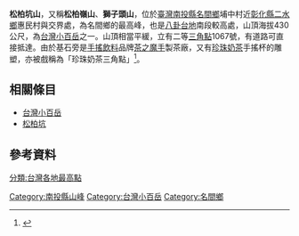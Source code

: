 {{Infobox Mountain
| 名稱 = 松柏坑山
| 照片 = 
| 照片說明 = 
| elevation_m = 430
| elevation_ref = <ref name="nlsc">{{cite map|publisher=[[國土測繪中心|國土測繪中心]]|title=松柏坑山|url=https://maps.nlsc.gov.tw/go/120.642261/23.820042|work=國土測繪圖資服務雲|accessdate=2022-06-01}}</ref>
| 位置 = {{TWN}}[[南投縣|南投縣]][[名間鄉|名間鄉]]
| 山脈 = [[八卦台地|八卦台地]]
| prominence_m = 129
| prominence_ref = <ref>{{cite map|title=Songbaikengshan|url=https://peakvisor.com/peak/song-bai-keng-shan.html|work=PeakVisor|publisher=Routes Software SRL|accessdate=2022-06-01}}</ref>
| coordinates = {{coord|23|49|8.9|N|120|38|34.9|E|type:mountain_region:TW|display=inline=title}}
| coordinates_ref = <ref name="nlsc"/>
| 地形圖 = 
| 年齡 = [[第四紀|第四紀]]<ref name="moeacgs">{{cite report|author=中央地質調查所|title=山崩與地滑地質敏感區劃定計畫書 L0002南投縣－02|publisher=經濟部|date=2014年12月|url=https://www.moeacgs.gov.tw/ReadFile/?p=Article&n=8b75619baeb642b2a49ac555116fed71.pdf}}</ref>
| easiest_route = 三角點位於名間鄉埔中社區活動中心旁，可由[[南投縣鄉道列表|投42線]]直接抵達。
| pushpin_map = Taiwan
| pushpin_map_caption = 
}}
'''松柏坑山'''，又稱'''松柏嶺山'''、'''獅子頭山'''，位於[[臺灣|臺灣]][[南投縣|南投縣]][[名間鄉|名間鄉]]埔中村近[[彰化縣|彰化縣]][[二水鄉|二水鄉]]惠民村與交界處，為名間鄉的最高峰，也是[[八卦台地|八卦台地]]南段較高處，山頂海拔430公尺，為[[台灣小百岳|台灣小百岳]]之一。山頂相當平緩，立有二等[[三角點|三角點]]1067號，有道路可直接抵達。由於基石旁是[[手搖飲料|手搖飲料]]品牌[[茶之魔手|茶之魔手]]製茶廠，又有[[珍珠奶茶|珍珠奶茶]]手搖杯的雕塑，亦被戲稱為「珍珠奶茶三角點」<ref>{{cite web|url=https://hiking.biji.co/index.php?q=review&act=info&review_id=8398|title=奶茶三角點/松柏坑山|work=健行筆記|date=2019-10-29|access-date=2022-06-01}}</ref>。

==相關條目==
*[[台灣小百岳|台灣小百岳]]
*[[松柏坑|松柏坑]]

==參考資料==
{{reflist}}
{{臺灣小百岳}}

[[Category:南投縣山峰|Category:南投縣山峰]]
[[Category:台灣小百岳|Category:台灣小百岳]]
[[Category:名間鄉|Category:名間鄉]]
[[分類:台灣各地最高點|分類:台灣各地最高點]]